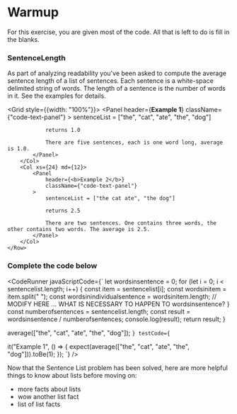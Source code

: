 
# Warmup
>
For this exercise, you are given most of the code.
All that is left to do is fill in the blanks.

>
### SentenceLength
>
As part of analyzing readability you've been asked to compute the average sentence length of a list of sentences.
Each sentence is a white-space delimited string of words. The length of a sentence is the number of words in it.
See the examples for details.


<Grid style={{width: "100%"}}>
    <Row>
        <Col xs={24} md={12}>
            <Panel
                header={<b>Example 1</b>}
                className={"code-text-panel"}
            >
                sentenceList = ["the", "cat", "ate", "the", "dog"]

                returns 1.0

                There are five sentences, each is one word long, average is 1.0.
            </Panel>
        </Col>
        <Col xs={24} md={12}>
            <Panel
                header={<b>Example 2</b>}
                className={"code-text-panel"}
            >
                sentenceList = ["the cat ate", "the dog"]

                returns 2.5

                There are two sentences. One contains three words, the other contains two words. The average is 2.5.
            </Panel>
        </Col>
    </Row>
</Grid>

### Complete the code below

>

<CodeRunner
    javaScriptCode={`
  let wordsinsentence = 0;
  for (let i = 0; i < sentencelist.length; i++) {
    const item = sentencelist[i];
    const wordsinitem = item.split(" ");
    const wordsinindividualsentence = wordsinitem.length;
    // MODIFY HERE ... WHAT IS NECESSARY TO HAPPEN TO wordsinsentence?
  }
  const numberofsentences = sentencelist.length;
  const result = wordsinsentence / numberofsentences;
  console.log(result);
  return result;
}

average(["the", "cat", "ate", "the", "dog"]);
`}
    testCode={`

it("Example 1", () => {
  expect(average(["the", "cat", "ate", "the", "dog"])).toBe(1);
});
`}
/>

>

Now that the Sentence List problem has been solved, here are more helpful things to know about lists before moving on:
>
  * more facts about lists
  * wow another list fact
  * list of list facts
>
>
>